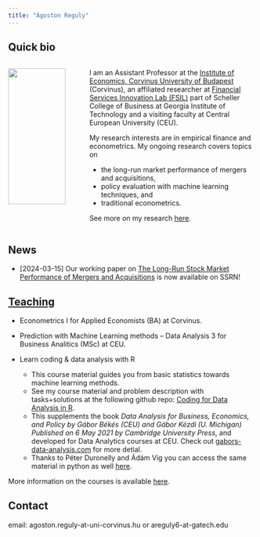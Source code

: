 ```yaml
---
title: "Ágoston Reguly"
---
```



## Quick bio



::: columns
::: {.column width="30%"}

![](./images/logo.jpg){width=90%}

:::
::: {.column width="70%"}
I am an Assistant Professor at the [Institute of Economics, Corvinus University of Budapest](https://www.uni-corvinus.hu/elerhetosegek/reguly-agoston/) (Corvinus), an affiliated researcher at [Financial Services Innovation Lab (FSIL)](https://fintech.gatech.edu/#/) part of Scheller College of Business at Georgia Institute of Technology and a visiting faculty at Central European University (CEU).

My research interests are in empirical finance and econometrics. My ongoing research covers topics on 

- the long-run market performance of mergers and acquisitions, 
- policy evaluation with machine learning techniques, and 
- traditional econometrics. 

See more on my research [here](./papers.html).

::: 
:::

## News

<!--
- [2024-03-22] New working paper version of [Modelling with Discretized Varaibles]() is available on arxiv!
-->
- [2024-03-15] Our working paper on [The Long-Run Stock Market Performance of Mergers and Acquisitions](https://papers.ssrn.com/sol3/papers.cfm?abstract_id=4742401#paper-references-widget) is now available on SSRN!


## [Teaching](./teaching.html)

- Econometrics I for Applied Economists (BA) at Corvinus.
- Prediction with Machine Learning methods -- Data Analysis 3 for Business Analitics (MSc) at CEU.

- Learn coding & data analysis with R
  - This course material guides you from basic statistics towards machine learning methods.
  - See my course material and problem description with tasks+solutions at the following github repo: [Coding for Data Analysis in R](https://github.com/gabors-data-analysis/da-coding-rstats).
  - This supplements the book *Data Analysis for Business, Economics, and Policy by Gábor Békés (CEU) and Gábor Kézdi (U. Michigan) Published on 6 May 2021 by Cambridge University Press*, and developed for Data Analytics courses at CEU. Check out [gabors-data-analysis.com](https://gabors-data-analysis.com/) for more detial.
  - Thanks to Péter Duronelly and Ádám Víg you can access the same material in python as well [here](https://github.com/gabors-data-analysis/da-coding-python).

More information on the courses is available [here](./teaching.html).


## Contact

email: agoston.reguly-at-uni-corvinus.hu or areguly6-at-gatech.edu